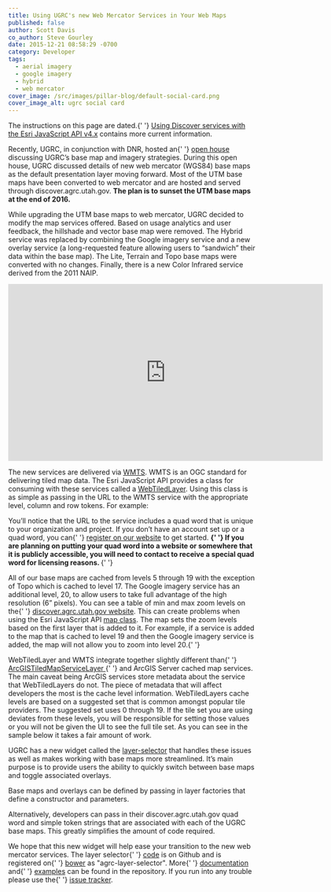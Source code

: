 ```yaml
---
title: Using UGRC's new Web Mercator Services in Your Web Maps
published: false
author: Scott Davis
co_author: Steve Gourley
date: 2015-12-21 08:58:29 -0700
category: Developer
tags:
  - aerial imagery
  - google imagery
  - hybrid
  - web mercator
cover_image: /src/images/pillar-blog/default-social-card.png
cover_image_alt: ugrc social card
---
```



<p class="pop text-center">
  The instructions on this page are dated.{' '}
  <a href="/documentation/discover/clients/">Using Discover services with the Esri JavaScript API v4.x</a> contains more
  current information.
</p>

<p>
  Recently, UGRC, in conjunction with DNR, hosted an{' '}
  <a href="https://www.youtube.com/watch?v=Wch2M2rBJhU">open house</a> discussing UGRC’s base map and imagery
  strategies. During this open house, UGRC discussed details of new web mercator (WGS84) base maps as the default
  presentation layer moving forward. Most of the UTM base maps have been converted to web mercator and are hosted and
  served through discover.agrc.utah.gov. <strong>The plan is to sunset the UTM base maps at the end of 2016.</strong>
</p>
<p>
  While upgrading the UTM base maps to web mercator, UGRC decided to modify the map services offered. Based on usage
  analytics and user feedback, the hillshade and vector base map were removed. The Hybrid service was replaced by
  combining the Google imagery service and a new overlay service (a long-requested feature allowing users to “sandwich”
  their data within the base map). The Lite, Terrain and Topo base maps were converted with no changes. Finally, there
  is a new Color Infrared service derived from the 2011 NAIP.
</p>
<p class="text-center">
  <iframe
    width="640"
    height="360"
    src="https://www.youtube.com/embed/Wch2M2rBJhU"
    frameborder="0"
    allowfullscreen
  ></iframe>
</p>
<p>
  The new services are delivered via <a href="https://en.wikipedia.org/wiki/Web_Map_Tile_Service">WMTS</a>. WMTS is an
  OGC standard for delivering tiled map data. The Esri JavaScript API provides a class for consuming with these services
  called a <a href="https://developers.arcgis.com/javascript/jsapi/webtiledlayer-amd.html">WebTiledLayer</a>. Using this
  class is as simple as passing in the URL to the WMTS service with the appropriate level, column and row tokens. For
  example:
</p>
<p>
  <script src="https://gist.github.com/stdavis/67de602cd095dd3fcf3c.js"></script>
</p>
<p>
  You’ll notice that the URL to the service includes a quad word that is unique to your organization and project. If you
  don’t have an account set up or a quad word, you can{' '}
  <a href="/documentation/discover/licensed-imagery/">register on our website</a> to get started.
  <strong>
    {' '}
    If you are planning on putting your quad word into a website or somewhere that it is publicly accessible, you will
    need to contact <Contacts inline subject={frontmatter.title} contactKey="discover" /> to receive a special quad word
    for licensing reasons.
  </strong>{' '}
</p>
<p>
  All of our base maps are cached from levels 5 through 19 with the exception of Topo which is cached to level 17. The
  Google imagery service has an additional level, 20, to allow users to take full advantage of the high resolution (6”
  pixels). You can see a table of min and max zoom levels on the{' '}
  <a href="https://discover.agrc.utah.gov/layer">discover.agrc.utah.gov website</a>. This can create problems when using
  the Esri JavaScript API <a href="https://developers.arcgis.com/javascript/jsapi/map-amd.html">map class</a>. The map
  sets the zoom levels based on the first layer that is added to it. For example, if a service is added to the map that
  is cached to level 19 and then the Google imagery service is added, the map will not allow you to zoom into level 20.{' '}
</p>
<p>
  WebTiledLayer and WMTS integrate together slightly different than{' '}
  <a href="https://developers.arcgis.com/javascript/jsapi/arcgistiledmapservicelayer-amd.html">
    ArcGISTiledMapServiceLayer
  </a>{' '}
  and ArcGIS Server cached map services. The main caveat being ArcGIS services store metadata about the service that
  WebTiledLayers do not. The piece of metadata that will affect developers the most is the cache level information.
  WebTiledLayers cache levels are based on a suggested set that is common amongst popular tile providers. The suggested
  set uses 0 through 19. If the tile set you are using deviates from these levels, you will be responsible for setting
  those values or you will not be given the UI to see the full tile set. As you can see in the sample below it takes a
  fair amount of work.
</p>
<p>
  <script src="https://gist.github.com/stdavis/6e5c721d50401ddbf126.js"></script>
</p>
<p>
  UGRC has a new widget called the <a href="https://github.com/agrc-widgets/layer-selector">layer-selector</a> that
  handles these issues as well as makes working with base maps more streamlined. It’s main purpose is to provide users
  the ability to quickly switch between base maps and toggle associated overlays.
</p>
<p>Base maps and overlays can be defined by passing in layer factories that define a constructor and parameters.</p>
<p>
  <script src="https://gist.github.com/stdavis/b8582911f12e45bfb873.js"></script>
</p>
<p>
  Alternatively, developers can pass in their discover.agrc.utah.gov quad word and simple token strings that are
  associated with each of the UGRC base maps. This greatly simplifies the amount of code required.
</p>
<p>
  <script src="https://gist.github.com/stdavis/4d9f5134d852615db004.js"></script>
</p>
<p>
  We hope that this new widget will help ease your transition to the new web mercator services. The layer selector{' '}
  <a href="https://github.com/agrc-widgets/layer-selector">code</a> is on Github and is registered on{' '}
  <a href="https://bower.io/search/?q=agrc-layer-selector">bower</a> as "agrc-layer-selector". More{' '}
  <a href="https://github.com/agrc-widgets/layer-selector/blob/master/doc/Readme.md">documentation</a> and{' '}
  <a href="https://github.com/agrc-widgets/layer-selector/tree/master/tests">examples</a> can be found in the
  repository. If you run into any trouble please use the{' '}
  <a href="https://github.com/agrc-widgets/layer-selector/issues">issue tracker</a>.
</p>
